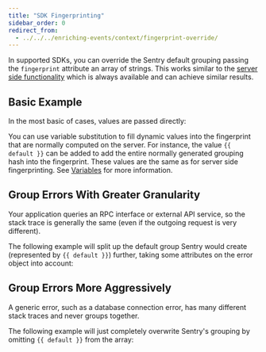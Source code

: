 ```yaml
---
title: "SDK Fingerprinting"
sidebar_order: 0
redirect_from:
  - ../../../enriching-events/context/fingerprint-override/
---
```


In supported SDKs, you can override the Sentry default grouping passing the `fingerprint` attribute an array of strings. This works similar to the [server side functionality](../server-side-fingerprinting/) which is always available and
can achieve similar results.

<PlatformContent includePath="set-fingerprint/basic">

## Basic Example

In the most basic of cases, values are passed directly:

</PlatformContent>

You can use variable substitution to fill dynamic values into the fingerprint that are normally computed on the server. For instance, the value `{{ default }}` can be added to add the entire normally generated grouping hash into the fingerprint. These values are the same as for server side fingerprinting. See [Variables](../server-side-fingerprinting/#variables) for more information.

<PlatformContent includePath="set-fingerprint/rpc">

## Group Errors With Greater Granularity

Your application queries an RPC interface or external API service, so the stack trace is generally the same (even if the outgoing request is very different).

The following example will split up the default group Sentry would create (represented by `{{ default }}`) further, taking some attributes on the error object into account:

</PlatformContent>

<PlatformContent includePath="set-fingerprint/database-connection">

## Group Errors More Aggressively

A generic error, such as a database connection error, has many different stack traces and never groups together.

The following example will just completely overwrite Sentry's grouping by omitting `{{ default }}` from the array:

</PlatformContent>
